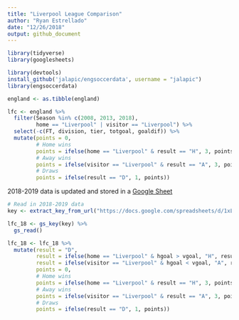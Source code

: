 ```yaml
---
title: "Liverpool League Comparison"
author: "Ryan Estrellado"
date: "12/26/2018"
output: github_document
---
```


```r
library(tidyverse) 
library(googlesheets)
```

```r
library(devtools)
install_github('jalapic/engsoccerdata', username = "jalapic")
library(engsoccerdata)
```

```r
england <- as.tibble(england)
```

```r
lfc <- england %>% 
  filter(Season %in% c(2008, 2013, 2018), 
         home == "Liverpool" | visitor == "Liverpool") %>% 
  select(-c(FT, division, tier, totgoal, goaldif)) %>% 
  mutate(points = 0, 
         # Home wins
         points = ifelse(home == "Liverpool" & result == "H", 3, points), 
         # Away wins
         points = ifelse(visitor == "Liverpool" & result == "A", 3, points), 
         # Draws
         points = ifelse(result == "D", 1, points)) 
```

2018-2019 data is updated and stored in a [Google Sheet]("https://docs.google.com/spreadsheets/d/1xLXf6uISIuYE2SOAA267-PBpTlO-11AZrmDJsjq4M_c/edit?usp=sharing") 

```r
# Read in 2018-2019 data 
key <- extract_key_from_url("https://docs.google.com/spreadsheets/d/1xLXf6uISIuYE2SOAA267-PBpTlO-11AZrmDJsjq4M_c/edit?usp=sharing") 

lfc_18 <- gs_key(key) %>% 
  gs_read()
```

```r
lfc_18 <- lfc_18 %>% 
  mutate(result = "D",
         result = ifelse(home == "Liverpool" & hgoal > vgoal, "H", result), 
         result = ifelse(visitor == "Liverpool" & hgoal < vgoal, "A", result), 
         points = 0, 
         # Home wins
         points = ifelse(home == "Liverpool" & result == "H", 3, points), 
         # Away wins
         points = ifelse(visitor == "Liverpool" & result == "A", 3, points), 
         # Draws
         points = ifelse(result == "D", 1, points)) 
```

```r

```

